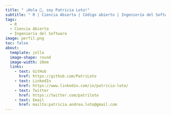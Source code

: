 ```yaml
---
title: " ¡Hola 👋, soy Patricia Loto!"
subtitle: " R | Ciencia Abierta | Código abierto | Ingeniería del Software"
tags: 
  - R
  - Ciencia Abierta
  - Ingeniería del Software
image: perfil.png
toc: false
about: 
  template: jolla
  image-shape: round
  image-width: 20em
  links:
    - text: GitHub
      href: https://github.com/PatriLoto
    - text: LinkedIn
      href: https://www.linkedin.com/in/patricia-loto/
    - text: Twitter
      href: https://twitter.com/patriloto
    - text: Email
      href: mailto:patricia.andrea.loto@gmail.com
---
```

